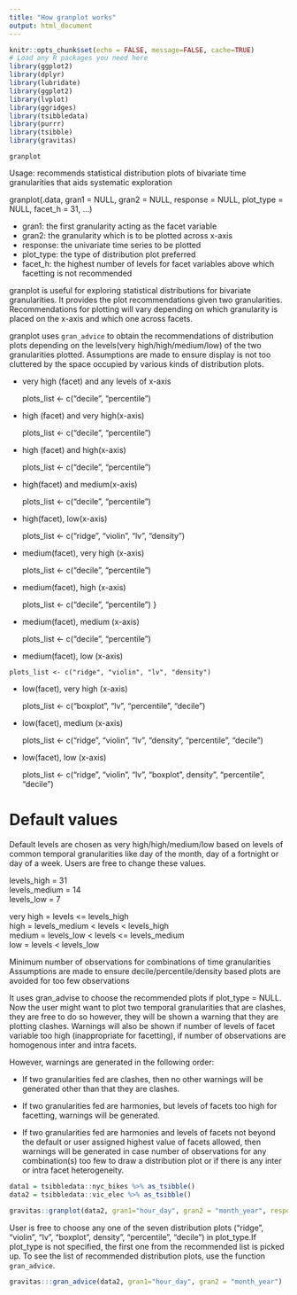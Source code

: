 ```yaml
---
title: "How granplot works"
output: html_document
---
```



```r
knitr::opts_chunk$set(echo = FALSE, message=FALSE, cache=TRUE)
# Load any R packages you need here
library(ggplot2)
library(dplyr)
library(lubridate)
library(ggplot2)
library(lvplot)
library(ggridges)
library(tsibbledata)
library(purrr)
library(tsibble)
library(gravitas)
```

<!--temporal granularities and why should we care --> 

`granplot`

Usage: recommends statistical distribution plots of bivariate time granularities that aids systematic exploration

granplot(.data, gran1 = NULL, gran2 = NULL, response = NULL, plot_type = NULL, facet_h = 31, ...) 

- gran1: the first granularity acting as the facet variable
- gran2: the granularity which is to be plotted across x-axis
- response: the univariate time series to be plotted
- plot_type: the type of distribution plot preferred
- facet_h: the highest number of levels for facet variables above which facetting is not recommended 


granplot is useful for exploring statistical distributions for bivariate granularities. It provides the plot recommendations given two granularities. Recommendations for plotting will vary depending on which granularity is placed on the x-axis and which one across facets. 

granplot uses `gran_advice` to obtain the recommendations of distribution plots depending on the levels(very high/high/medium/low) of the two granularities plotted. Assumptions are made to ensure display is not too cluttered by the space occupied by various kinds of distribution plots.

  - very high (facet) and any levels of x-axis

    plots_list <- c("decile", "percentile")
 
  - high (facet) and very high(x-axis)
   
    plots_list <- c("decile", "percentile")
 
  - high (facet) and high(x-axis)

    plots_list <- c("decile", "percentile")
   
  - high(facet) and medium(x-axis)
  
    plots_list <- c("decile", "percentile")   

  - high(facet), low(x-axis)
  
    plots_list <- c("ridge", "violin", "lv", "density")
  
  - medium(facet), very high (x-axis)

    plots_list <- c("decile", "percentile") 
   
  - medium(facet), high (x-axis)
  
    plots_list <- c("decile", "percentile")
  }
  
  - medium(facet), medium (x-axis)
  
    plots_list <- c("decile", "percentile")
 
  
   - medium(facet), low (x-axis)
   
    plots_list <- c("ridge", "violin", "lv", "density")
    
  - low(facet), very high (x-axis)
  
    plots_list <- c("boxplot", "lv", "percentile", "decile")
  
  - low(facet), medium (x-axis)
 
    plots_list <- c("ridge", "violin", "lv", "density", "percentile", "decile")
    
   - low(facet), low (x-axis)

     plots_list <- c("ridge", "violin", "lv", "boxplot", density", "percentile", "decile")
 


# Default values


Default levels are chosen as very high/high/medium/low based on levels of common temporal granularities like day of the month, day of a fortnight or day of a week. Users are free to change these values.

levels_high = 31  
levels_medium = 14  
levels_low = 7  


  very high =  levels <= levels_high  
  high  =   levels_medium < levels < levels_high   
  medium =   levels_low < levels <= levels_medium    
  low  = levels < levels_low  
  
Minimum number of observations for combinations of time granularities  
Assumptions are made to ensure decile/percentile/density based plots are avoided for too few observations


It uses gran_advise to choose the recommended plots if plot_type = NULL.
Now the user might want to plot two temporal granularities that are clashes, they are free to do so however, they will be shown a warning that they are plotting clashes. Warnings will also be shown if number of levels of facet variable too high (inappropriate for facetting), if number of observations are homogenous inter and intra facets. 


However, warnings are generated in the following order:

- If two granularities fed are clashes, then no other warnings will be generated other than that they are clashes.

- If two granularities fed are harmonies, but levels of facets too high for facetting, warnings will be generated.

- If two granularities fed are harmonies and levels of facets not beyond the default or user assigned highest value of  facets allowed, then warnings will be generated in case number of observations for any combination(s) too few to draw a distribution plot or if there is any inter or intra facet heterogeneity.

```r
data1 = tsibbledata::nyc_bikes %>% as_tsibble()
data2 = tsibbledata::vic_elec %>% as_tsibble()

gravitas::granplot(data2, gran1="hour_day", gran2 = "month_year", response = "Demand")
```

User is free to choose any one of the seven distribution plots ("ridge", "violin", "lv", "boxplot", density", "percentile", "decile") in plot_type.If plot_type is not specified, the first one from the recommended list is picked up. To see the list of recommended distribution plots, use the function `gran_advice`.

```r
gravitas:::gran_advice(data2, gran1="hour_day", gran2 = "month_year")
```

